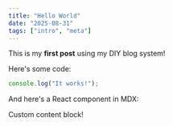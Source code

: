 ```yaml
---
title: "Hello World"
date: "2025-08-31"
tags: ["intro", "meta"]
---
```


This is my **first post** using my DIY blog system!

Here's some code:

```javascript
console.log("It works!");
```

And here's a React component in MDX:

<div style={{ padding: "1rem", background: "var(--pico-background-color)" }}>
  Custom content block!
</div>
